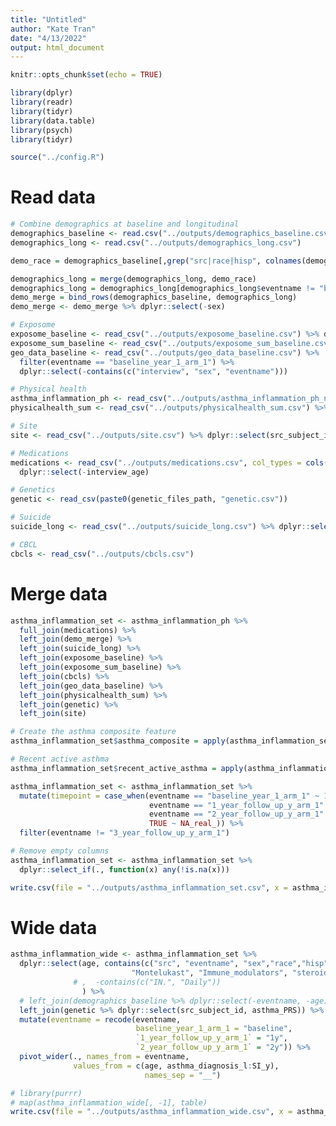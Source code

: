 ```yaml
---
title: "Untitled"
author: "Kate Tran"
date: "4/13/2022"
output: html_document
---
```


```r
knitr::opts_chunk$set(echo = TRUE)
```

```r
library(dplyr)
library(readr)
library(tidyr)
library(data.table)
library(psych)
library(tidyr)

source("../config.R")
```

# Read data

```r
# Combine demographics at baseline and longitudinal
demographics_baseline <- read.csv("../outputs/demographics_baseline.csv")
demographics_long <- read.csv("../outputs/demographics_long.csv")

demo_race = demographics_baseline[,grep("src|race|hisp", colnames(demographics_baseline))]

demographics_long = merge(demographics_long, demo_race)
demographics_long = demographics_long[demographics_long$eventname != "baseline_year_1_arm_1",]
demo_merge = bind_rows(demographics_baseline, demographics_long)
demo_merge <- demo_merge %>% dplyr::select(-sex)
```

```r
# Exposome
exposome_baseline <- read_csv("../outputs/exposome_baseline.csv") %>% dplyr::select(-contains(c("interview", "sex", "eventname")))
exposome_sum_baseline <- read_csv("../outputs/exposome_sum_baseline.csv") %>% dplyr::select(-contains("interview"), -sex)
geo_data_baseline <- read_csv("../outputs/geo_data_baseline.csv") %>% 
  filter(eventname == "baseline_year_1_arm_1") %>% 
  dplyr::select(-contains(c("interview", "sex", "eventname")))

# Physical health
asthma_inflammation_ph <- read_csv("../outputs/asthma_inflammation_ph_notcarry.csv") %>% dplyr::select(-contains(c("interview", "sex")))
physicalhealth_sum <- read_csv("../outputs/physicalhealth_sum.csv") %>% dplyr::select(-contains(c("interview" ,"sex")))

# Site
site <- read_csv("../outputs/site.csv") %>% dplyr::select(src_subject_id, eventname, site_id_l_br)

# Medications 
medications <- read_csv("../outputs/medications.csv", col_types = cols(.default = "n", "src_subject_id" = "c", "eventname" = "c")) %>% 
  dplyr::select(-interview_age)

# Genetics
genetic <- read_csv(paste0(genetic_files_path, "genetic.csv"))

# Suicide
suicide_long <- read_csv("../outputs/suicide_long.csv") %>% dplyr::select(-contains(c("interview" ,"sex")))

# CBCL
cbcls <- read_csv("../outputs/cbcls.csv")
```

# Merge data
```r
asthma_inflammation_set <- asthma_inflammation_ph %>%
  full_join(medications) %>% 
  left_join(demo_merge) %>% 
  left_join(suicide_long) %>% 
  left_join(exposome_baseline) %>% 
  left_join(exposome_sum_baseline) %>%
  left_join(cbcls) %>% 
  left_join(geo_data_baseline) %>% 
  left_join(physicalhealth_sum) %>% 
  left_join(genetic) %>% 
  left_join(site)

# Create the asthma composite feature
asthma_inflammation_set$asthma_composite = apply(asthma_inflammation_set[,c("Asthma_medications_2w","asthma_diagnosis_l","asthma_attack_l")], 1, function(r) any(r==1)*1)

# Recent active asthma
asthma_inflammation_set$recent_active_asthma = apply(asthma_inflammation_set[,c("asthma_diagnosis_l","asthma_attack_l")], 1, function(r) any(r==1)*1)

asthma_inflammation_set <- asthma_inflammation_set %>% 
  mutate(timepoint = case_when(eventname == "baseline_year_1_arm_1" ~ 1,
                               eventname == "1_year_follow_up_y_arm_1" ~ 2,
                               eventname == "2_year_follow_up_y_arm_1" ~ 3,
                               TRUE ~ NA_real_)) %>% 
  filter(eventname != "3_year_follow_up_y_arm_1")

# Remove empty columns
asthma_inflammation_set <- asthma_inflammation_set %>% 
  dplyr::select_if(., function(x) any(!is.na(x)))

write.csv(file = "../outputs/asthma_inflammation_set.csv", x = asthma_inflammation_set, row.names = F, na = "")
```

# Wide data
```r
asthma_inflammation_wide <- asthma_inflammation_set %>%
  dplyr::select(age, contains(c("src", "eventname", "sex","race","hisp","asthma_diagnosis", "asthma_attack_l", "asthma_composite", "recent_active_asthma", 
                           "Montelukast", "Immune_modulators", "steroids", "SA_y", "SI_y"))
              # ,  -contains(c("IN.", "Daily"))
                ) %>% 
  # left_join(demographics_baseline %>% dplyr::select(-eventname, -age)) %>% 
  left_join(genetic %>% dplyr::select(src_subject_id, asthma_PRS)) %>% 
  mutate(eventname = recode(eventname,
                            baseline_year_1_arm_1 = "baseline",
                            `1_year_follow_up_y_arm_1` = "1y",
                            `2_year_follow_up_y_arm_1` = "2y")) %>%
  pivot_wider(., names_from = eventname, 
              values_from = c(age, asthma_diagnosis_l:SI_y),
                              names_sep = "__")

# library(purrr)
# map(asthma_inflammation_wide[, -1], table)
write.csv(file = "../outputs/asthma_inflammation_wide.csv", x = asthma_inflammation_wide, row.names = F, na = "")
```













